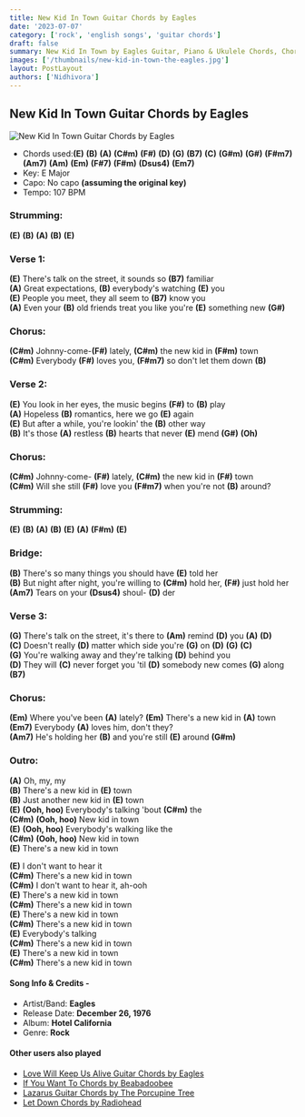 ```yaml
---
title: New Kid In Town Guitar Chords by Eagles
date: '2023-07-07'
category: ['rock', 'english songs', 'guitar chords']
draft: false
summary: New Kid In Town by Eagles Guitar, Piano & Ukulele Chords, Chords used - (E) (B) (A) (C#m) (F#) (D) (G), Capo - No capo, Key - E Major
images: ['/thumbnails/new-kid-in-town-the-eagles.jpg']
layout: PostLayout
authors: ['Nidhivora']
---
```


## New Kid In Town Guitar Chords by Eagles

![New Kid In Town Guitar Chords by Eagles](/thumbnails/new-kid-in-town-the-eagles.jpg)

- Chords used:**(E)** **(B)** **(A)** **(C#m)** **(F#)** **(D)** **(G)** **(B7)** **(C)** **(G#m)** **(G#)** **(F#m7)** **(Am7)** **(Am)** **(Em)** **(F#7)** **(F#m)** **(Dsus4)** **(Em7)**
- Key: E Major
- Capo: No capo **(assuming the original key)**
- Tempo: 107 BPM

### Strumming:

**(E)** **(B)** **(A)** **(B)** **(E)**

### Verse 1:

**(E)** There's talk on the street, it sounds so **(B7)** familiar \
**(A)** Great expectations, **(B)** everybody's watching **(E)** you \
**(E)** People you meet, they all seem to **(B7)** know you \
**(A)** Even your **(B)** old friends treat you like you're **(E)** something new **(G#)**

### Chorus:

**(C#m)** Johnny-come-**(F#)** lately, **(C#m)** the new kid in **(F#m)** town \
**(C#m)** Everybody **(F#)** loves you, **(F#m7)** so don't let them down **(B)**

### Verse 2:

**(E)** You look in her eyes, the music begins **(F#)** to **(B)** play \
**(A)** Hopeless **(B)** romantics, here we go **(E)** again \
**(E)** But after a while, you're lookin' the **(B)** other way \
**(B)** It's those **(A)** restless **(B)** hearts that never **(E)** mend **(G#)** **(Oh)**

### Chorus:

**(C#m)** Johnny-come- **(F#)** lately, **(C#m)** the new kid in **(F#)** town \
**(C#m)** Will she still **(F#)** love you **(F#m7)** when you're not **(B)** around?

### Strumming:

**(E)** **(B)** **(A)** **(B)** **(E)** **(A)** **(F#m)** **(E)**

### Bridge:

**(B)** There's so many things you should have **(E)** told her \
**(B)** But night after night, you're willing to **(C#m)** hold her, **(F#)** just hold her \
**(Am7)** Tears on your **(Dsus4)** shoul- **(D)** der

### Verse 3:

**(G)** There's talk on the street, it's there to **(Am)** remind **(D)** you **(A)** **(D)** \
**(C)** Doesn't really **(D)** matter which side you're **(G)** on **(D)** **(G)** **(C)** \
**(G)** You're walking away and they're talking **(D)** behind you \
**(D)** They will **(C)** never forget you 'til **(D)** somebody new comes **(G)** along **(B7)**

### Chorus:

**(Em)** Where you've been **(A)** lately? **(Em)** There's a new kid in **(A)** town \
**(Em7)** Everybody **(A)** loves him, don't they? \
**(Am7)** He's holding her **(B)** and you're still **(E)** around **(G#m)**

### Outro:

**(A)** Oh, my, my \
**(B)** There's a new kid in **(E)** town \
**(B)** Just another new kid in **(E)** town \
**(E)** **(Ooh, hoo)** Everybody's talking 'bout **(C#m)** the \
**(C#m)** **(Ooh, hoo)** New kid in town \
**(E)** **(Ooh, hoo)** Everybody's walking like the \
**(C#m)** **(Ooh, hoo)** New kid in town \
**(E)** There's a new kid in town

**(E)** I don't want to hear it \
**(C#m)** There's a new kid in town \
**(C#m)** I don't want to hear it, ah-ooh \
**(E)** There's a new kid in town \
**(C#m)** There's a new kid in town \
**(E)** There's a new kid in town \
**(C#m)** There's a new kid in town \
**(E)** Everybody's talking \
**(C#m)** There's a new kid in town \
**(E)** There's a new kid in town \
**(C#m)** There's a new kid in town

#### Song Info & Credits -

- Artist/Band: **Eagles**
- Release Date: **December 26, 1976**
- Album: **Hotel California**
- Genre: **Rock**

#### Other users also played

- [Love Will Keep Us Alive Guitar Chords by Eagles](https://www.chordsco.com/chords/love-will-keep-us-alive-guitar-chords-by-eagles-chordsco)
- [If You Want To Chords by Beabadoobee](https://www.chordsco.com/chords/if-you-want-to-chords-by-beabadoobee)
- [Lazarus Guitar Chords by The Porcupine Tree](https://www.chordsco.com/chords/lazarus-guitar-chords-by-the-porcupine-tree)
- [Let Down Chords by Radiohead](https://www.chordsco.com/chords/let-down-chords-by-radiohead)
